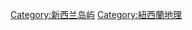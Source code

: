 {{Commons category|South Island, New Zealand|South Island}}
{{Cat main|南島 (新西蘭)}}

[[Category:新西兰岛屿|Category:新西兰岛屿]]
[[Category:紐西蘭地理|Category:紐西蘭地理]]